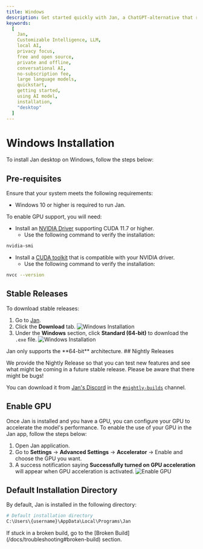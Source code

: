 ```yaml
---
title: Windows
description: Get started quickly with Jan, a ChatGPT-alternative that runs on your own computer, with a local API server. Learn how to install Jan and select an AI model to start chatting.
keywords:
  [
    Jan,
    Customizable Intelligence, LLM,
    local AI,
    privacy focus,
    free and open source,
    private and offline,
    conversational AI,
    no-subscription fee,
    large language models,
    quickstart,
    getting started,
    using AI model,
    installation,
    "desktop"
  ]
---
```




# Windows Installation
To install Jan desktop on Windows, follow the steps below:
## Pre-requisites
Ensure that your system meets the following requirements:
  - Windows 10 or higher is required to run Jan.

To enable GPU support, you will need:
- Install an [NVIDIA Driver](https://www.nvidia.com/Download/index.aspx) supporting CUDA 11.7 or higher.
    - Use the following command to verify the installation:

```bash
nvidia-smi
```
- Install a [CUDA toolkit](https://developer.nvidia.com/cuda-downloads) that is compatible with your NVIDIA driver.
    - Use the following command to verify the installation:

```bash
nvcc --version
```

## Stable Releases

To download stable releases:
1. Go to [Jan](https://jan.ai/).
2. Click the **Download** tab.
![Windows Installation](../_assets/download.png)
3. Under the **Windows** section, click **Standard (64-bit)** to download the `.exe` file.
![Windows Installation](../_assets/windows.png)

<Callout type='info'>
Jan only supports the **64-bit** architecture.
</Callout>
## Nightly Releases

We provide the Nightly Release so that you can test new features and see what might be coming in a future stable release. Please be aware that there might be bugs!

You can download it from [Jan's Discord](https://discord.gg/FTk2MvZwJH) in the [`#nightly-builds`](https://discord.gg/q8szebnxZ7) channel.


## Enable GPU
Once Jan is installed and you have a GPU, you can configure your GPU to accelerate the model's performance. To enable the use of your GPU in the Jan app, follow the steps below:
1. Open Jan application.
2. Go to **Settings** -> **Advanced Settings** -> **Accelerator** -> Enable and choose the GPU you want.
3. A success notification saying **Successfully turned on GPU acceleration** will appear when GPU acceleration is activated.
![Enable GPU](../_assets/gpu.gif)

  
## Default Installation Directory

By default, Jan is installed in the following directory:

```sh
# Default installation directory
C:\Users\{username}\AppData\Local\Programs\Jan
```
<Callout type="warning" emoji="⚠️">
  If stuck in a broken build, go to the [Broken Build](/docs/troubleshooting#broken-build) section.
</Callout>